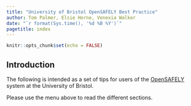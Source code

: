 ```yaml
---
title: "University of Bristol OpenSAFELY Best Practice"
author: Tom Palmer, Elsie Horne, Venexia Walker
date: "`r format(Sys.time(), '%d %B %Y')`"
pagetitle: index
---
```


```r
knitr::opts_chunk$set(echo = FALSE)
```

## Introduction 

The following is intended as a set of tips for users of the [OpenSAFELY](https://www.opensafely.org/) system at the University of Bristol.

Please use the menu above to read the different sections.
